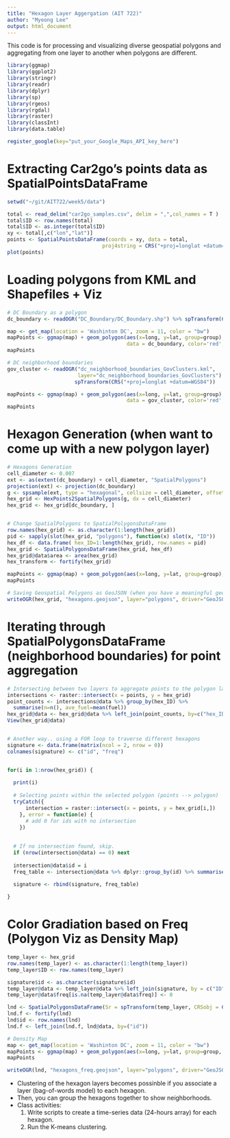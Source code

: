 ```yaml
---
title: "Hexagon Layer Aggergation (AIT 722)"
author: "Myeong Lee"
output: html_document
---
```

This code is for processing and visualizing diverse geospatial polygons and aggregating from one layer to another when polygons are different. 

```r
library(ggmap)
library(ggplot2)
library(stringr)
library(readr)
library(dplyr)
library(sp)
library(rgeos)
library(rgdal)
library(raster)
library(classInt)
library(data.table)

register_google(key="put_your_Google_Maps_API_key_here")
```


# Extracting Car2go's points data as SpatialPointsDataFrame
```r
setwd("~/git/AIT722/week5/data")

total <- read_delim("car2go_samples.csv", delim = ",",col_names = T )
total$ID <- row.names(total)
total$ID <- as.integer(total$ID)
xy <- total[,c("lon","lat")]
points <- SpatialPointsDataFrame(coords = xy, data = total,
                               proj4string = CRS("+proj=longlat +datum=WGS84 +ellps=WGS84 +towgs84=0,0,0"))
plot(points)
```

# Loading polygons from KML and Shapefiles + Viz
```r

# DC Boundary as a polygon
dc_boundary <- readOGR("DC_Boundary/DC_Boundary.shp") %>% spTransform(CRS("+proj=longlat +datum=WGS84"))

map <- get_map(location = 'Washinton DC', zoom = 11, color = "bw")
mapPoints <- ggmap(map) + geom_polygon(aes(x=long, y=lat, group=group), 
                                       data = dc_boundary, color='red', alpha=0.5) + ggtitle("DC Boundary")
mapPoints

# DC neighborhood boundaries 
gov_cluster <- readOGR("dc_neighborhood_boundaries_GovClusters.kml", 
                       layer="dc_neighborhood_boundaries_GovClusters") %>% 
                      spTransform(CRS("+proj=longlat +datum=WGS84"))

mapPoints <- ggmap(map) + geom_polygon(aes(x=long, y=lat, group=group), 
                                       data = gov_cluster, color='red', alpha=0.5) + ggtitle("Gov Clusters")
mapPoints

```


# Hexagon Generation (when want to come up with a new polygon layer)
```r

# Hexagons Generation
cell_diameter <- 0.007 
ext <- as(extent(dc_boundary) + cell_diameter, "SpatialPolygons")
projection(ext) <- projection(dc_boundary)
g <- spsample(ext, type = "hexagonal", cellsize = cell_diameter, offset = c(0.5, 0.5))
hex_grid <- HexPoints2SpatialPolygons(g, dx = cell_diameter)
hex_grid <- hex_grid[dc_boundary, ]


# Change SpatialPolygons to SpatialPolygonsDataFrame
row.names(hex_grid) <- as.character(1:length(hex_grid))
pid <- sapply(slot(hex_grid, "polygons"), function(x) slot(x, "ID"))
hex_df <- data.frame( hex_ID=1:length(hex_grid), row.names = pid)
hex_grid <- SpatialPolygonsDataFrame(hex_grid, hex_df)
hex_grid@data$area <- area(hex_grid)
hex_transform <- fortify(hex_grid)

mapPoints <- ggmap(map) + geom_polygon(aes(x=long, y=lat, group=group), data = hex_transform, color='red', alpha=0) + ggtitle("Hexagon Overlay")
mapPoints

# Saving Geospatial Polygons as GeoJSON (when you have a meaningful geospatial layer)
writeOGR(hex_grid, "hexagons.geojson", layer="polygons", driver="GeoJSON", check_exists = FALSE)

```


# Iterating through SpatialPolygonsDataFrame (neighborhood boundaries) for point aggregation
```r

# Intersecting between two layers to aggregate points to the polygon layer.
intersections <- raster::intersect(x = points, y = hex_grid)
point_counts <- intersections@data %>% group_by(hex_ID) %>% 
  summarise(n=n(), ave_fuel=mean(fuel))
hex_grid@data <- hex_grid@data %>% left_join(point_counts, by=c("hex_ID"))
View(hex_grid@data)


# Another way.. using a FOR loop to traverse different hexagons
signature <- data.frame(matrix(ncol = 2, nrow = 0)) 
colnames(signature) <- c("id", "freq")


for(i in 1:nrow(hex_grid)) { 
  
  print(i)
  
  # Selecting points within the selected polygon (points --> polygon)
  tryCatch({
      intersection = raster::intersect(x = points, y = hex_grid[i,])
    }, error = function(e) {
      # add 0 for ids with no intersection
    })
  
  
  # If no intersection found, skip.
  if (nrow(intersection@data) == 0) next
  
  intersection@data$id = i
  freq_table <- intersection@data %>% dplyr::group_by(id) %>% summarise(freq=n())
  
  signature <- rbind(signature, freq_table)

}


```


# Color Gradiation based on Freq (Polygon Viz as Density Map)
```r

temp_layer <- hex_grid
row.names(temp_layer) <- as.character(1:length(temp_layer))
temp_layer$ID <- row.names(temp_layer)

signature$id <- as.character(signature$id)
temp_layer@data <- temp_layer@data %>% left_join(signature, by = c("ID" = "id"))
temp_layer@data$freq[is.na(temp_layer@data$freq)] <- 0

lnd <- SpatialPolygonsDataFrame(Sr = spTransform(temp_layer, CRSobj = CRS("+init=epsg:4326")), data = temp_layer@data)
lnd.f <- fortify(lnd)
lnd$id <- row.names(lnd)
lnd.f <- left_join(lnd.f, lnd@data, by=("id"))

# Density Map
map <- get_map(location = 'Washinton DC', zoom = 11, color = "bw")
mapPoints <- ggmap(map) + geom_polygon(aes(x=long, y=lat, group=group, fill=(freq)), data = lnd.f , alpha=0.9) + scale_fill_continuous(low = "yellow", high = "red") + ggtitle("Hexagon Layer")
mapPoints

writeOGR(lnd, "hexagons_freq.geojson", layer="polygons", driver="GeoJSON", check_exists = FALSE)

```


* Clustering of the hexagon layers becomes possinble if you associate a layer (bag-of-words model) to each hexagon.
* Then, you can group the hexagons together to show neighborhoods.
* Class activities: 
  (1) Write scripts to create a time-series data (24-hours array) for each hexagon.
  (2) Run the K-means clustering.
